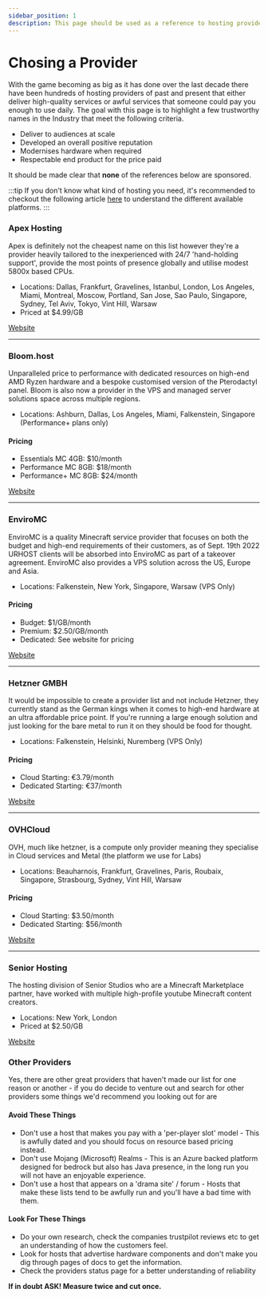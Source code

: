 ```yaml
---
sidebar_position: 1
description: This page should be used as a reference to hosting providers and is not a substitute for their trustpilot and / or other clients real world experiences.
---
```


# Chosing a Provider

With the game becoming as big as it has done over the last decade there have been hundreds of hosting providers of past and present that either deliver high-quality services or awful services that someone could pay you enough to use daily. The goal with this page is to highlight a few trustworthy names in the Industry that meet the following criteria.

<ul>
    <li>Deliver to audiences at scale</li>
    <li>Developed an overall positive reputation</li>
    <li>Modernises hardware when required</li>
    <li>Respectable end product for the price paid</li>
</ul>

It should be made clear that <strong>none</strong> of the references below are sponsored.


:::tip 
If you don't know what kind of hosting you need, it's recommended to checkout the following article <a href="https://setup.md/hosting/types">here</a> to understand the different available platforms.
:::

### Apex Hosting

Apex is definitely not the cheapest name on this list however they're a provider heavily tailored to the inexperienced with 24/7 'hand-holding support', provide the most points of presence globally and utilise modest 5800x based CPUs.

* Locations: Dallas, Frankfurt, Gravelines, Istanbul, London, Los Angeles, Miami, Montreal, Moscow, Portland, San Jose, Sao Paulo, Singapore, Sydney, Tel Aviv, Tokyo, Vint Hill, Warsaw
* Priced at $4.99/GB

<div>
<a class="button button--outline button--primary" href="https://apexminecrafthosting.com">Website</a>
</div>

---

### Bloom.host

Unparalleled price to performance with dedicated resources on high-end AMD Ryzen hardware and a bespoke customised version of the Pterodactyl panel. Bloom is also now a provider in the VPS and managed server solutions space across multiple regions.

* Locations: Ashburn, Dallas, Los Angeles, Miami, Falkenstein, Singapore (Performance+ plans only)

#### Pricing

* Essentials MC 4GB: $10/month
* Performance MC 8GB: $18/month
* Performance+ MC 8GB: $24/month

<div>
<a class="button button--outline button--primary" href="https://bloom.host">Website</a>
</div>

---

### EnviroMC

EnviroMC is a quality Minecraft service provider that focuses on both the budget and high-end requirements of their customers, as of Sept. 19th 2022 URHOST clients will be absorbed into EnviroMC as part of a takeover agreement. EnviroMC also provides a VPS solution across the US, Europe and Asia.

* Locations: Falkenstein, New York, Singapore, Warsaw (VPS Only)

#### Pricing

* Budget: $1/GB/month
* Premium: $2.50/GB/month
* Dedicated: See website for pricing

<div>
<a class="button button--outline button--primary" href="https://enviromc.host">Website</a>
</div>

---

### Hetzner GMBH 

It would be impossible to create a provider list and not include Hetzner, they currently stand as the German kings when it comes to high-end hardware at an ultra affordable price point. If you're running a large enough solution and just looking for the bare metal to run it on they should be food for thought.

* Locations: Falkenstein, Helsinki, Nuremberg (VPS Only)

#### Pricing 

* Cloud Starting: €3.79/month
* Dedicated Starting: €37/month

<div>
<a class="button button--outline button--primary" href="https://hetzner.com">Website</a>
</div>

--- 

### OVHCloud 

OVH, much like hetzner, is a compute only provider meaning they specialise in Cloud services and Metal (the platform we use for Labs)

* Locations: Beauharnois, Frankfurt, Gravelines, Paris, Roubaix, Singapore, Strasbourg, Sydney, Vint Hill, Warsaw

#### Pricing 

* Cloud Starting: $3.50/month
* Dedicated Starting: $56/month

<div>
<a class="button button--outline button--primary" href="https://ovhcloud.com">Website</a>
</div>

---

### Senior Hosting

The hosting division of Senior Studios who are a Minecraft Marketplace partner, have worked with multiple high-profile youtube Minecraft content creators. 

* Locations: New York, London
* Priced at $2.50/GB

<div>
<a class="button button--outline button--primary" href="https://www.senior-studios.com/hosting">Website</a>
</div>

### Other Providers 

Yes, there are other great providers that haven't made our list for one reason or another - if you do decide to venture out and search for other providers some things we'd recommend you looking out for are 

#### Avoid These Things

- Don't use a host that makes you pay with a 'per-player slot' model - This is awfully dated and you should focus on resource based pricing instead.
- Don't use Mojang (Microsoft) Realms - This is an Azure backed platform designed for bedrock but also has Java presence, in the long run you will not have an enjoyable experience.
- Don't use a host that appears on a 'drama site' / forum - Hosts that make these lists tend to be awfully run and you'll have a bad time with them.

#### Look For These Things
- Do your own research, check the companies trustpilot reviews etc to get an understanding of how the customers feel.
- Look for hosts that advertise hardware components and don't make you dig through pages of docs to get the information.
- Check the providers status page for a better understanding of reliability

<strong> If in doubt ASK! Measure twice and cut once.</strong> 